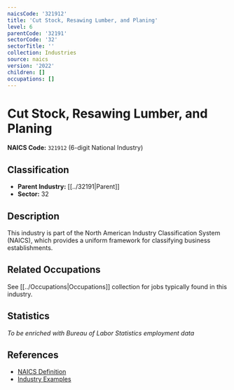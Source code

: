 ```yaml
---
naicsCode: '321912'
title: 'Cut Stock, Resawing Lumber, and Planing'
level: 6
parentCode: '32191'
sectorCode: '32'
sectorTitle: ''
collection: Industries
source: naics
version: '2022'
children: []
occupations: []
---
```

# Cut Stock, Resawing Lumber, and Planing

**NAICS Code:** `321912` (6-digit National Industry)

## Classification

- **Parent Industry:** [[../32191|Parent]]
- **Sector:** 32

## Description

This industry is part of the North American Industry Classification System (NAICS), which provides a uniform framework for classifying business establishments.

## Related Occupations

See [[../Occupations|Occupations]] collection for jobs typically found in this industry.

## Statistics

*To be enriched with Bureau of Labor Statistics employment data*

## References

- [NAICS Definition](https://www.census.gov/naics/)
- [Industry Examples](https://www.census.gov/naics/2022NAICS/)
